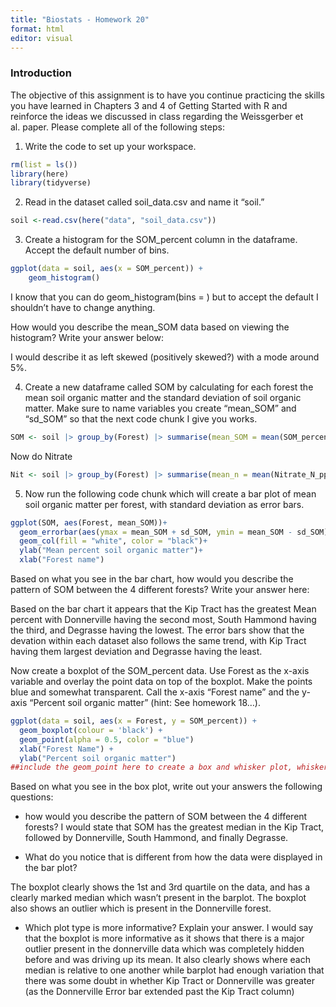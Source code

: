 ```yaml
---
title: "Biostats - Homework 20"
format: html
editor: visual
---
```


### Introduction

The objective of this assignment is to have you continue practicing the skills you have learned in Chapters 3 and 4 of Getting Started with R and reinforce the ideas we discussed in class regarding the Weissgerber et al. paper. Please complete all of the following steps:

1.  Write the code to set up your workspace.

```r
rm(list = ls())
library(here)
library(tidyverse)
```

2.  Read in the dataset called soil_data.csv and name it "soil."

```r
soil <-read.csv(here("data", "soil_data.csv"))
```

3.  Create a histogram for the SOM_percent column in the dataframe. Accept the default number of bins.

```r
ggplot(data = soil, aes(x = SOM_percent)) +
    geom_histogram()
```

I know that you can do geom_histogram(bins = ) but to accept the default I shouldn't have to change anything.

How would you describe the mean_SOM data based on viewing the histogram? Write your answer below:

I would describe it as left skewed (positively skewed?) with a mode around 5%.

4.  Create a new dataframe called SOM by calculating for each forest the mean soil organic matter and the standard deviation of soil organic matter. Make sure to name variables you create "mean_SOM" and "sd_SOM" so that the next code chunk I give you works.

```r
SOM <- soil |> group_by(Forest) |> summarise(mean_SOM = mean(SOM_percent, na.rm = TRUE), sd_SOM = sd(SOM_percent, na.rm = TRUE))
```

Now do Nitrate

```r
Nit <- soil |> group_by(Forest) |> summarise(mean_n = mean(Nitrate_N_ppm, na.rm = TRUE), sd_n = sd(Nitrate_N_ppm, na.rm = TRUE))
```


5.  Now run the following code chunk which will create a bar plot of mean soil organic matter per forest, with standard deviation as error bars.

```r
ggplot(SOM, aes(Forest, mean_SOM))+
  geom_errorbar(aes(ymax = mean_SOM + sd_SOM, ymin = mean_SOM - sd_SOM), width = 0.2)+
  geom_col(fill = "white", color = "black")+
  ylab("Mean percent soil organic matter")+
  xlab("Forest name")
```

Based on what you see in the bar chart, how would you describe the pattern of SOM between the 4 different forests? Write your answer here:

Based on the bar chart it appears that the Kip Tract has the greatest Mean percent with Donnerville having the second most, South Hammond having the third, and Degrasse having the lowest. The error bars show that the devation within each dataset also follows the same trend, with Kip Tract having them largest deviation and Degrasse having the least.


Now create a boxplot of the SOM_percent data. Use Forest as the x-axis variable and overlay the point data on top of the boxplot. Make the points blue and somewhat transparent. Call the x-axis "Forest name" and the y-axis "Percent soil organic matter" (hint: See homework 18...).

```r
ggplot(data = soil, aes(x = Forest, y = SOM_percent)) +
  geom_boxplot(colour = 'black') +
  geom_point(alpha = 0.5, color = "blue")
  xlab("Forest Name") +
  ylab("Percent soil organic matter")
##include the geom_point here to create a box and whisker plot, whiskers represent 1.5 times the interquartile range (same distance from 3rd quartile to median)
```

Based on what you see in the box plot, write out your answers the following questions:

-   how would you describe the pattern of SOM between the 4 different forests? I would state that SOM has the greatest median in the Kip Tract, followed by Donnerville, South Hammond, and finally Degrasse.

-   What do you notice that is different from how the data were displayed in the bar plot?

The boxplot clearly shows the 1st and 3rd quartile on the data, and has a clearly marked median which wasn't present in the barplot. The boxplot also shows an outlier which is present in the Donnerville forest.

-   Which plot type is more informative? Explain your answer. I would say that the boxplot is more informative as it shows that there is a major outlier present in the donnerville data which was completely hidden before and was driving up its mean. It also clearly shows where each median is relative to one another while barplot had enough variation that there was some doubt in whether Kip Tract or Donnerville was greater (as the Donnerville Error bar extended past the Kip Tract column)

